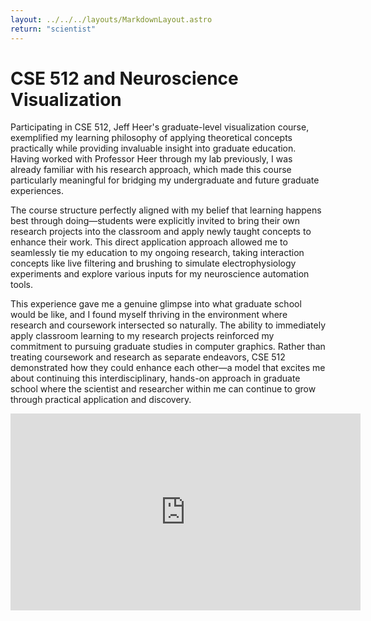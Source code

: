 ```yaml
---
layout: ../../../layouts/MarkdownLayout.astro
return: "scientist"
---
```

# CSE 512 and Neuroscience Visualization

Participating in CSE 512, Jeff Heer's graduate-level visualization course, exemplified my learning philosophy of applying theoretical concepts practically while providing invaluable insight into graduate education. Having worked with Professor Heer through my lab previously, I was already familiar with his research approach, which made this course particularly meaningful for bridging my undergraduate and future graduate experiences.

The course structure perfectly aligned with my belief that learning happens best through doing—students were explicitly invited to bring their own research projects into the classroom and apply newly taught concepts to enhance their work. This direct application approach allowed me to seamlessly tie my education to my ongoing research, taking interaction concepts like live filtering and brushing to simulate electrophysiology experiments and explore various inputs for my neuroscience automation tools.

This experience gave me a genuine glimpse into what graduate school would be like, and I found myself thriving in the environment where research and coursework intersected so naturally. The ability to immediately apply classroom learning to my research projects reinforced my commitment to pursuing graduate studies in computer graphics. Rather than treating coursework and research as separate endeavors, CSE 512 demonstrated how they could enhance each other—a model that excites me about continuing this interdisciplinary, hands-on approach in graduate school where the scientist and researcher within me can continue to grow through practical application and discovery.

<iframe width="560" height="315" src="https://www.youtube.com/embed/6oRudBeMeFw?si=qCoLyHQYRLs8U5Lq" title="YouTube video player" frameborder="0" allow="accelerometer; autoplay; clipboard-write; encrypted-media; gyroscope; picture-in-picture; web-share" referrerpolicy="strict-origin-when-cross-origin" allowfullscreen></iframe>